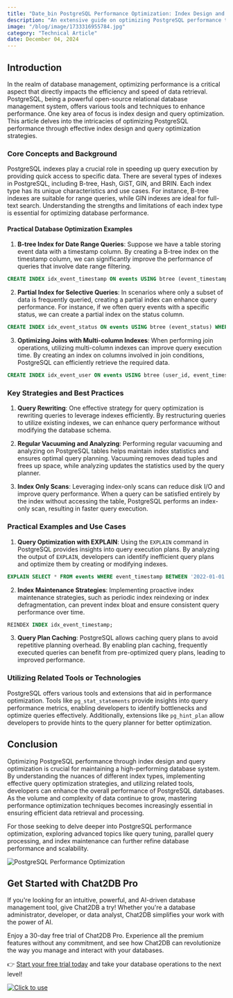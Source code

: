 ```yaml
---
title: "Date_bin PostgreSQL Performance Optimization: Index Design and Query Optimization"
description: "An extensive guide on optimizing PostgreSQL performance through index design and query optimization techniques."
image: "/blog/image/1733316955784.jpg"
category: "Technical Article"
date: December 04, 2024
---
```


## Introduction

In the realm of database management, optimizing performance is a critical aspect that directly impacts the efficiency and speed of data retrieval. PostgreSQL, being a powerful open-source relational database management system, offers various tools and techniques to enhance performance. One key area of focus is index design and query optimization. This article delves into the intricacies of optimizing PostgreSQL performance through effective index design and query optimization strategies.

### Core Concepts and Background

PostgreSQL indexes play a crucial role in speeding up query execution by providing quick access to specific data. There are several types of indexes in PostgreSQL, including B-tree, Hash, GiST, GIN, and BRIN. Each index type has its unique characteristics and use cases. For instance, B-tree indexes are suitable for range queries, while GIN indexes are ideal for full-text search. Understanding the strengths and limitations of each index type is essential for optimizing database performance.

#### Practical Database Optimization Examples

1. **B-tree Index for Date Range Queries**: Suppose we have a table storing event data with a timestamp column. By creating a B-tree index on the timestamp column, we can significantly improve the performance of queries that involve date range filtering.

```sql
CREATE INDEX idx_event_timestamp ON events USING btree (event_timestamp);
```

2. **Partial Index for Selective Queries**: In scenarios where only a subset of data is frequently queried, creating a partial index can enhance query performance. For instance, if we often query events with a specific status, we can create a partial index on the status column.

```sql
CREATE INDEX idx_event_status ON events USING btree (event_status) WHERE event_status = 'active';
```

3. **Optimizing Joins with Multi-column Indexes**: When performing join operations, utilizing multi-column indexes can improve query execution time. By creating an index on columns involved in join conditions, PostgreSQL can efficiently retrieve the required data.

```sql
CREATE INDEX idx_event_user ON events USING btree (user_id, event_timestamp);
```

### Key Strategies and Best Practices

1. **Query Rewriting**: One effective strategy for query optimization is rewriting queries to leverage indexes efficiently. By restructuring queries to utilize existing indexes, we can enhance query performance without modifying the database schema.

2. **Regular Vacuuming and Analyzing**: Performing regular vacuuming and analyzing on PostgreSQL tables helps maintain index statistics and ensures optimal query planning. Vacuuming removes dead tuples and frees up space, while analyzing updates the statistics used by the query planner.

3. **Index Only Scans**: Leveraging index-only scans can reduce disk I/O and improve query performance. When a query can be satisfied entirely by the index without accessing the table, PostgreSQL performs an index-only scan, resulting in faster query execution.

### Practical Examples and Use Cases

1. **Query Optimization with EXPLAIN**: Using the `EXPLAIN` command in PostgreSQL provides insights into query execution plans. By analyzing the output of `EXPLAIN`, developers can identify inefficient query plans and optimize them by creating or modifying indexes.

```sql
EXPLAIN SELECT * FROM events WHERE event_timestamp BETWEEN '2022-01-01' AND '2022-01-31';
```

2. **Index Maintenance Strategies**: Implementing proactive index maintenance strategies, such as periodic index reindexing or index defragmentation, can prevent index bloat and ensure consistent query performance over time.

```sql
REINDEX INDEX idx_event_timestamp;
```

3. **Query Plan Caching**: PostgreSQL allows caching query plans to avoid repetitive planning overhead. By enabling plan caching, frequently executed queries can benefit from pre-optimized query plans, leading to improved performance.

### Utilizing Related Tools or Technologies

PostgreSQL offers various tools and extensions that aid in performance optimization. Tools like `pg_stat_statements` provide insights into query performance metrics, enabling developers to identify bottlenecks and optimize queries effectively. Additionally, extensions like `pg_hint_plan` allow developers to provide hints to the query planner for better optimization.

## Conclusion

Optimizing PostgreSQL performance through index design and query optimization is crucial for maintaining a high-performing database system. By understanding the nuances of different index types, implementing effective query optimization strategies, and utilizing related tools, developers can enhance the overall performance of PostgreSQL databases. As the volume and complexity of data continue to grow, mastering performance optimization techniques becomes increasingly essential in ensuring efficient data retrieval and processing.

For those seeking to delve deeper into PostgreSQL performance optimization, exploring advanced topics like query tuning, parallel query processing, and index maintenance can further refine database performance and scalability.

![PostgreSQL Performance Optimization](https://example.com/postgresql-performance-optimization.jpg)

## Get Started with Chat2DB Pro

If you're looking for an intuitive, powerful, and AI-driven database management tool, give Chat2DB a try! Whether you're a database administrator, developer, or data analyst, Chat2DB simplifies your work with the power of AI.

Enjoy a 30-day free trial of Chat2DB Pro. Experience all the premium features without any commitment, and see how Chat2DB can revolutionize the way you manage and interact with your databases.

👉 [Start your free trial today](https://chat2db.ai/pricing) and take your database operations to the next level!


[![Click to use](/image/blog/bg/chat2db.jpg)](https://app.chat2db-ai.com/)
